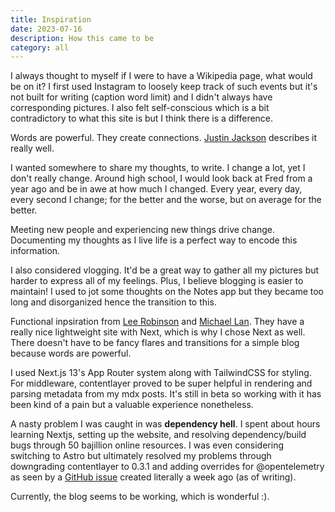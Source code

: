 ```yaml
---
title: Inspiration
date: 2023-07-16
description: How this came to be
category: all
---
```


I always thought to myself if I were to have a Wikipedia page, what would be on it?
I first used Instagram to loosely keep track of such events but it's not built for writing (caption word limit)
and I didn't always have corresponding pictures.
I also felt self-conscious which is a bit contradictory to what this site is
but I think there is a difference.

Words are powerful. They create connections.
[Justin Jackson](https://justinjackson.ca/words.html) describes it really well.

I wanted somewhere to share my thoughts, to write.
I change a lot, yet I don't really change.
Around high school, I would look back at Fred from a year ago and be in awe at how much I changed.
Every year, every day, every second I change;
for the better and the worse, but on average for the better.

Meeting new people and experiencing new things drive change.
Documenting my thoughts as I live life is a perfect way to encode this information. 

I also considered vlogging. It'd be a great way to gather all my pictures but harder to express all of my feelings.
Plus, I believe blogging is easier to maintain!
I used to jot some thoughts on the Notes app but they became too long and disorganized hence the transition to this.

Functional inpsiration from [Lee Robinson](https://leerob.io/) and [Michael Lan](https://mzchael.com/).
They have a really nice lightweight site with Next, which is why I chose Next as well.
There doesn't have to be fancy flares and transitions for a simple blog because words are powerful.

I used Next.js 13's App Router system along with TailwindCSS for styling. 
For middleware, contentlayer proved to be super helpful in rendering and parsing metadata from my mdx posts.
It's still in beta so working with it has been kind of a pain but a valuable experience nonetheless.

A nasty problem I was caught in was **dependency hell**.
I spent about hours learning Nextjs, setting up the website, 
and resolving dependency/build bugs through 50 bajillion online resources.
I was even considering switching to Astro but ultimately resolved my problems through downgrading contentlayer to 0.3.1 and adding overrides for @opentelemetry as seen by a 
[GitHub issue](https://github.com/contentlayerdev/contentlayer/issues/506#issuecomment-1625210487) created literally a week ago (as of writing).

Currently, the blog seems to be working, which is wonderful :).